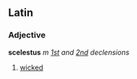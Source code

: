 ==Latin==
===Adjective===
'''scelestus''' ''m'' ''[[Wiktionary Appendix:Latin first declension|1st]] and [[Wiktionary Appendix:Latin second declension|2nd]] declensions''

#[[wicked]]